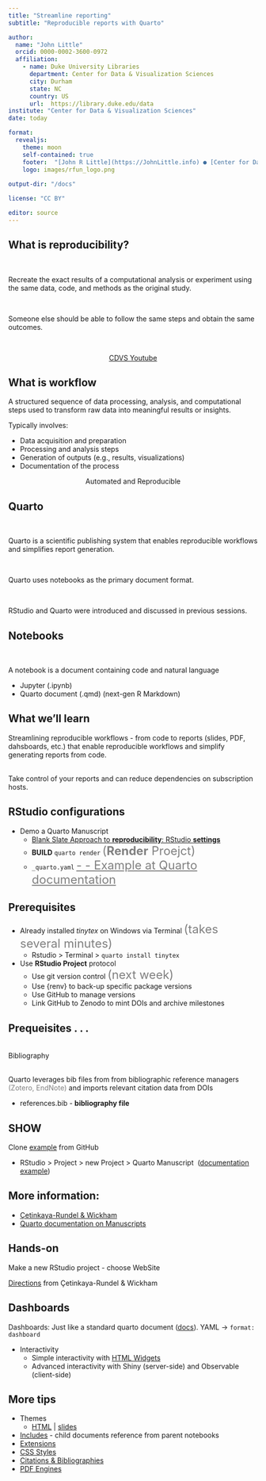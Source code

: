 ```yaml
---
title: "Streamline reporting"
subtitle: "Reproducible reports with Quarto"

author: 
  name: "John Little"
  orcid: 0000-0002-3600-0972
  affiliation:
    - name: Duke University Libraries
      department: Center for Data & Visualization Sciences
      city: Durham
      state: NC
      country: US
      url:  https://library.duke.edu/data
institute: "Center for Data & Visualization Sciences"
date: today

format: 
  revealjs:
    theme: moon
    self-contained: true  
    footer:  "[John R Little](https://JohnLittle.info) ● [Center for Data & Visualization Sciences](https://library.duke.edu/data/) ● [CC BY 4.0](https://creativecommons.org/licenses/by/4.0/)"
    logo: images/rfun_logo.png
    
output-dir: "/docs"    

license: "CC BY"

editor: source
---
```


## What is reproducibility?

\

Recreate the exact results of a computational analysis or experiment using the same data, code, and methods as the original study.

\

Someone else should be able to follow the same steps and obtain the same outcomes.

\

<center>[CDVS Youtube](https://www.youtube.com/playlist?list=PLXsA_OlR0o0PcuagC_TUl32RULZkLHI1D)</center>

## What is workflow

A structured sequence of data processing, analysis, and computational steps used to transform raw data into meaningful results or insights.\

Typically involves:

-   Data acquisition and preparation
-   Processing and analysis steps
-   Generation of outputs (e.g., results, visualizations)
-   Documentation of the process

<center>Automated and Reproducible</center>

## Quarto

\

Quarto is a scientific publishing system that enables reproducible workflows and simplifies report generation.

\

Quarto uses notebooks as the primary document format.

\

RStudio and Quarto were introduced and discussed in previous sessions.

## Notebooks

\

A notebook is a document containing code and natural language

-   Jupyter (.ipynb)
-   Quarto document (.qmd) (next-gen R Markdown)

## What we'll learn

Streamlining reproducible workflows - from code to reports (slides, PDF, dahsboards, etc.) that enable reproducible workflows and simplify generating reports from code.

\
Take control of your reports and can reduce dependencies on subscription hosts.

## RStudio configurations

-   Demo a Quarto Manuscript
    -   [Blank Slate Approach to **reproducibility**: RStudio **settings**](%5BRStudio%20User%20Guide%20-%20Get%20Started%20(posit.co)%5D(https://docs.posit.co/ide/user/ide/get-started/#blank-slate))
    -   **BUILD** `quarto render` [(**Render** Proejct)]{style="color: grey; font-size: x-large;"}
    -   `_quarto.yaml` [ - -  Example at Quarto documentation](https://quarto.org/docs/authoring/front-matter.html){style="color: grey; font-size: x-large;"}

## Prerequisites

-   Already installed _tinytex_ on Windows via Terminal [(takes several minutes)]{style="color: grey; font-size: x-large;"}
    -   Rstudio \> Terminal \> `quarto install tinytex`
-   Use **RStudio Project** protocol 
    -   Use git version control [(next week)]{style="color: grey; font-size: x-large;"}
    -   Use {renv} to back-up specific package versions
    -   Use GitHub to manage versions
    -   Link GitHub to Zenodo to mint DOIs and archive milestones

## Prequeisites . . .

\
Bibliography

\
Quarto leverages bib files from from bibliographic reference managers [(Zotero, EndNote)]{style="color: grey;"} and imports relevant citation data from DOIs

-   references.bib - **bibliography file**

## SHOW

Clone [example](https://github.com/quarto-ext/manuscript-template-rstudio) from GitHub

-   RStudio \> Project \> new Project \> Quarto Manuscript  \ ([documentation example](https://github.com/quarto-ext/manuscript-template-rstudio))

## More information:

-   [Çetinkaya-Rundel & Wickham](https://mine-cetinkaya-rundel.github.io/quarto-jsm24/4-manuscripts/4-manuscripts.html)
-   [Quarto documentation on Manuscripts](%5BQuarto%20Manuscripts%20–%20Quarto%5D(https://quarto.org/docs/manuscripts/))

## Hands-on

Make a new RStudio project - choose WebSite

[Directions](https://mine-cetinkaya-rundel.github.io/quarto-jsm24/4-manuscripts/4-manuscripts.html#/getting-started) from Çetinkaya-Rundel & Wickham

## Dashboards

Dashboards: Just like a standard quarto document ([docs](%5BQuarto%20Dashboards%20–%20Quarto%5D(https://quarto.org/docs/dashboards/))). YAML -\> `format: dashboard`

-   Interactivity
    -   Simple interactivity with [HTML Widgets](%5Bhtmlwidgets%20for%20R%5D(https://www.htmlwidgets.org/))
    -   Advanced interactivity with Shiny (server-side) and Observable (client-side)

## More tips

-   Themes
    -   [HTML](%5BHTML%20Theming%20–%20Quarto%5D(https://quarto.org/docs/output-formats/html-themes.html)) \| [slides](%5BReveal%20Themes%20–%20Quarto%5D(https://quarto.org/docs/presentations/revealjs/themes.html))
-   [Includes](%5BIncludes%20–%20Quarto%5D(https://quarto.org/docs/authoring/includes.html)) - child documents reference from parent notebooks
-   [Extensions](%5BQuarto%20Extensions%20–%20Quarto%5D(https://quarto.org/docs/extensions/))
-   [CSS Styles](%5BContent%20Editing%20–%20Quarto%5D(https://quarto.org/docs/visual-editor/content.html#css-styles))
-   [Citations & Bibliographies](%5BCitations%20–%20Quarto%5D(https://quarto.org/docs/authoring/citations.html))
-   [PDF Engines](%5BPDF%20Engines%20–%20Quarto%5D(https://quarto.org/docs/output-formats/pdf-engine.html#installing-tex))
